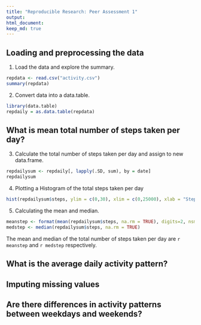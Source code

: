 ```yaml
---
title: "Reproducible Research: Peer Assessment 1"
output: 
html_document:
keep_md: true
---
```



## Loading and preprocessing the data

1. Load the data and explore the summary.
```r
repdata <- read.csv("activity.csv")
summary(repdata)
```

2. Convert data into a data.table. 
```r
library(data.table)
repdaily = as.data.table(repdata)
```

## What is mean total number of steps taken per day?

3. Calculate the total number of steps taken per day and assign to new data.frame.
```r
repdailysum <- repdaily[, lapply(.SD, sum), by = date]
repdailysum
```

4. Plotting a Histogram of the total steps taken per day
```r
hist(repdailysum$steps, ylim = c(0,30), xlim = c(0,25000), xlab = "Steps Taken Per Day", main = "Histogram of Total Steps Taken Per Day" )
```

5. Calculating the mean and median.
```r
meanstep <- format(mean(repdailysum$steps, na.rm = TRUE), digits=2, nsmall = 2)
medstep <- median(repdailysum$steps, na.rm = TRUE)
```
The mean and median of the total number of steps taken per day are `r meanstep` and `r medstep` respectively.

## What is the average daily activity pattern?



## Imputing missing values



## Are there differences in activity patterns between weekdays and weekends?